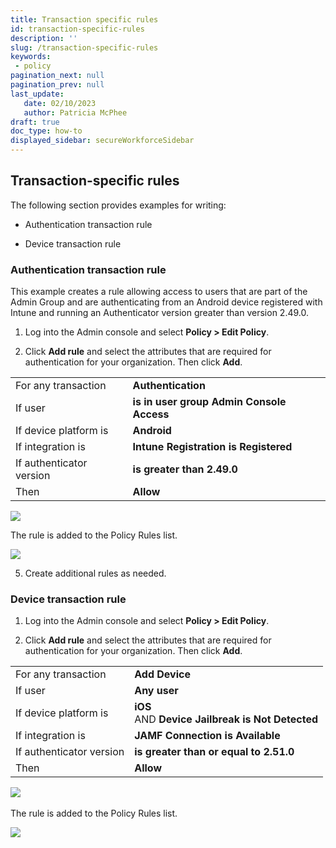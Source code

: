 ```yaml
---
title: Transaction specific rules
id: transaction-specific-rules
description: ''
slug: /transaction-specific-rules 
keywords: 
 - policy
pagination_next: null
pagination_prev: null
last_update: 
   date: 02/10/2023
   author: Patricia McPhee
draft: true
doc_type: how-to
displayed_sidebar: secureWorkforceSidebar
---
```


## Transaction-specific rules

The following section provides examples for writing:

- Authentication transaction rule

- Device transaction rule


### Authentication transaction rule

This example creates a rule allowing access to users that are part of the Admin Group and are authenticating from an Android device registered with Intune and running an Authenticator version greater than version 2.49.0.

1. Log into the Admin console and select **Policy > Edit Policy**.

2. Click **Add rule** and select the attributes that are required for authentication for your organization. Then click **Add**.

  <table width="100%">
  <tbody>
    <tr>
      <td>
        For any transaction
      </td>
      <td><b>Authentication</b>
      </td>
    </tr>
    <tr>
      <td>If user
      </td>
      <td><b>is in user group</b> <b>Admin Console Access</b>
      </td>
    </tr>
    <tr>
      <td>If device platform is
      </td>
      <td><b>Android</b>
      </td>
    </tr>
    <tr>
      <td>If integration is
      </td>
      <td><b>Intune</b> <b>Registration</b> <b>is</b> <b>Registered</b>
      </td>
    </tr>
    <tr>
      <td>If authenticator version
      </td>
      <td><b>is greater than</b> <b>2.49.0</b>
      </td>
    </tr>
    <tr>
      <td>Then
      </td>
      <td><b>Allow</b>
      </td>
    </tr>
  </tbody>
  </table>

  ![](../images/policy/add_rule_allow_authentication_example.PNG)

  The rule is added to the Policy Rules list. 

  ![](../images/policy/policy_rules_authetication_example_added.PNG)

5. Create additional rules as needed.


<NotePolicyMustBePublished />

### Device transaction rule

1. Log into the Admin console and select **Policy > Edit Policy**.

2. Click **Add rule** and select the attributes that are required for authentication for your organization. Then click **Add**.

  <table width="100%">
    <tbody>
      <tr>
        <td>
          For any transaction
        </td>
        <td><b>Add Device</b>
        </td>
      </tr>
      <tr>
        <td>If user
        </td>
        <td><b>Any user</b>
        </td>
      </tr>
      <tr>
        <td>If device platform is
        </td>
        <td><b>iOS</b> <br />AND <b>Device Jailbreak is</b> <b>Not Detected</b>
        </td>
      </tr>
      <tr>
        <td>If integration is
        </td>
        <td><b>JAMF</b> <b>Connection is</b> <b>Available</b>
        </td>
      </tr>
      <tr>
        <td>If authenticator version
        </td>
        <td><b>is greater than or equal to</b> <b>2.51.0</b>
        </td>
      </tr>
      <tr>
        <td>Then
        </td>
        <td><b>Allow</b>
        </td>
      </tr>
    </tbody>
  </table>

  ![](../images/policy/add_rule_allow_device_example.PNG) 

  The rule is added to the Policy Rules list. 
  
  ![](../images/policy/policy_rules_device_example_added.PNG)


<NotePolicyMustBePublished />

